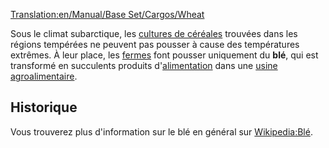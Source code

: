 [[Translation:en/Manual/Base Set/Cargos/Wheat]]

{{fr/Cargaison|nom=Blé
|image=en/Grain.png|produit=[[fr/Manual/Base Set/Industries/Ferme|Ferme]]
|accepté=[[fr/Manual/Base Set/Industries/Usine agroalimentaire|Usine agroalimentaire]]
}}

Sous le climat subarctique, les [[fr/Manual/Base Set/Cargos/Céréales|cultures de céréales]] trouvées dans les régions tempérées ne peuvent pas pousser à cause des températures extrêmes. À leur place, les [[fr/Manual/Base Set/Industries/Ferme|fermes]] font pousser uniquement du '''blé''', qui est transformé en succulents produits d'[[fr/Manual/Base Set/Cargos/Nourriture|alimentation]] dans une [[fr/Manual/Base Set/Industries/Usine agroalimentaire|usine agroalimentaire]].

==Historique==
Vous trouverez plus d'information sur le blé en général sur [https://www.wikipedia.org/wiki/fr:Blé Wikipedia:Blé].
